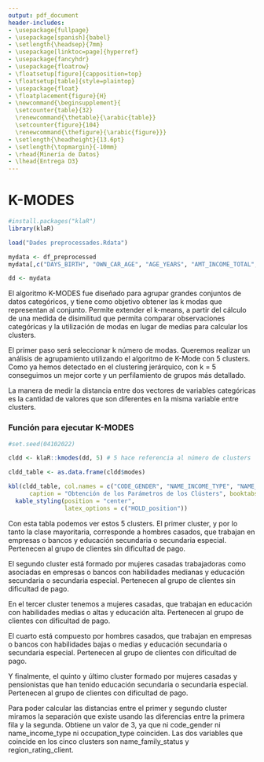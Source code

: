 ---
output: pdf_document
header-includes:
- \usepackage{fullpage} 
- \usepackage[spanish]{babel}
- \setlength{\headsep}{7mm} 
- \usepackage[linktoc=page]{hyperref}
- \usepackage{fancyhdr}
- \usepackage{floatrow}
- \floatsetup[figure]{capposition=top}
- \floatsetup[table]{style=plaintop}
- \usepackage{float}
- \floatplacement{figure}{H}
- \newcommand{\beginsupplement}{
  \setcounter{table}{32}  
  \renewcommand{\thetable}{\arabic{table}} 
  \setcounter{figure}{104} 
  \renewcommand{\thefigure}{\arabic{figure}}}
- \setlength{\headheight}{13.6pt}
- \setlength{\topmargin}{-10mm}
- \rhead{Minería de Datos}
- \lhead{Entrega D3}
---

\pagenumbering{arabic}
\pagestyle{fancy}

```{=tex}
\cfoot{\thepage}
\setcounter{page}{110}
```
\beginsupplement

# K-MODES

```{r, include=FALSE}
#install.packages("klaR")
library(klaR)
```

```{r, include=FALSE, echo= FALSE}
load("Dades preprocessades.Rdata")

mydata <- df_preprocessed
mydata[,c("DAYS_BIRTH", "OWN_CAR_AGE", "AGE_YEARS", "AMT_INCOME_TOTAL", "AMT_CREDIT", "AMT_ANNUITY", "AMT_GOODS_PRICE", "CNT_FAM_MEMBERS", "DIFF_CREDIT_GOODS", "RATIO_CREDIT_INCOME", "RATIO_ANNUITY_CREDIT", "DTI_RATIO", "log_AMT_CREDIT", "log_AMT_ANNUITY", "log_AMT_GOODS_PRICE", "log_AMT_INCOME_TOTAL")] <- NULL

dd <- mydata
```


El algoritmo K-MODES fue diseñado para agrupar grandes conjuntos de datos categóricos, y tiene como objetivo obtener las k modas que representan al conjunto. Permite extender el k-means, a partir del cálculo de una medida de disimilitud que permita comparar observaciones categóricas y la utilización de modas en lugar de medias para calcular los clusters.

El primer paso será seleccionar k número de modas. Queremos realizar un análisis de agrupamiento utilizando el algoritmo de K-Mode con 5 clusters. Como ya hemos detectado en el clustering jerárquico, con k = 5 conseguimos un mejor corte y un perfilamiento de grupos más detallado.

La manera de medir la distancia entre dos vectores de variables categóricas es la cantidad de valores que son diferentes en la misma variable entre clusters.

### Función para ejecutar K-MODES

```{r, echo=FALSE, warning=FALSE}
#set.seed(04102022)

cldd <- klaR::kmodes(dd, 5) # 5 hace referencia al número de clusters

cldd_table <- as.data.frame(cldd$modes)

kbl(cldd_table, col.names = c("CODE_GENDER", "NAME_INCOME_TYPE", "NAME_EDUCATION_TYPE", "NAME_FAMILY_STATUS","OCCUPATION_TYPE", "ORGANIZATION_TYPE", "REGION_RATING_CLIENT", "TARGET"),
      caption = "Obtención de los Parámetros de los Clústers", booktabs = T) %>%
  kable_styling(position = "center", 
                latex_options = c("HOLD_position"))
```

Con esta tabla podemos ver estos 5 clusters.
El primer cluster, y por lo tanto la clase mayoritaria, corresponde a hombres casados, que trabajan en empresas o bancos y educación secundaria o secundaria especial. Pertenecen al grupo de clientes sin dificultad de pago.

El segundo cluster está formado por mujeres casadas trabajadoras como asociadas en empresas o bancos con habilidades medianas y educación secundaria o secundaria especial. Pertenecen al grupo de clientes sin dificultad de pago.

En el tercer cluster tenemos a mujeres casadas, que trabajan en educación con habilidades medias o altas y educación alta. Pertenecen al grupo de clientes con dificultad de pago.

El cuarto está compuesto por hombres casados, que trabajan en empresas o bancos con habilidades bajas o medias y educación secundaria o secundaria especial. Pertenecen al grupo de clientes con dificultad de pago. 

Y finalmente, el quinto y último cluster formado por mujeres casadas y pensionistas que han tenido educación secundaria o secundaria especial. Pertenecen al grupo de clientes con dificultad de pago.


Para poder calcular las distancias entre el primer y segundo cluster miramos la separación que existe usando las diferencias entre la primera fila y la segunda. Obtiene un valor de 3, ya que ni code_gender ni name_income_type ni occupation_type coinciden.
Las dos variables que coincide en los cinco clusters son name_family_status y region_rating_client.